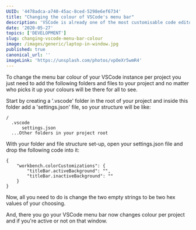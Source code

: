 ```yaml
---
UUID: '4478adca-a740-45ac-8ced-5298e6ef6734'
title: "Changing the colour of VSCode's menu bar"
description: 'VSCode is already one of the most customisable code editors out there but did you know you can change the menu bar colour per project?'
date: '2020-05-27'
topics: ['DEVELOPMENT']
slug: changing-vscode-menu-bar-colour
image: /images/generic/laptop-in-window.jpg
published: true
canonical_url: ''
imageLink: 'https://unsplash.com/photos/vpOeXr5wmR4'
---
```


To change the menu bar colour of your VSCode instance per project you just need to add the following folders and files to your project and no matter who picks it up your colours will be there for all to see.

Start by creating a '.vscode' folder in the root of your project and inside this folder add a 'settings.json' file, so your structure will be like:

```
/
  .vscode
      settings.json
  ...Other folders in your project root
```

With your folder and file structure set-up, open your settings.json file and drop the following code into it:

```
{
    "workbench.colorCustomizations": {
        "titleBar.activeBackground": "",
        "titleBar.inactiveBackground": ""
    }
}
```

Now, all you need to do is change the two empty strings to be two hex values of your choosing.

And, there you go your VSCode menu bar now changes colour per project and if you're active or not on that window.
